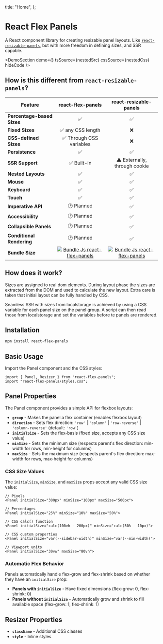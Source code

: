 
  title: "Home",
};

# React Flex Panels

A React component library for creating resizable panel layouts. Like [`react-resizable-panels`](https://github.com/bvaughn/react-resizable-panels), but with more freedom in defining sizes, and SSR capable.

<DemoSection
  demo={<NestedDemo />}
  tsSource={nestedSrc}
  cssSource={nestedCss}
  hideCode
/>

## How is this different from `react-resizable-panels`?

| Feature                    |                                                        react-flex-panels                                                         |                                                           react-resizable-panels                                                           |
| -------------------------- | :------------------------------------------------------------------------------------------------------------------------------: | :----------------------------------------------------------------------------------------------------------------------------------------: |
| **Percentage-based Sizes** |                                                                ✅                                                                |                                                                     ✅                                                                     |
| **Fixed Sizes**            |                                                        ✅ any CSS length                                                         |                                                                     ❌                                                                     |
| **CSS-defined Sizes**      |                                                     ✅ Through CSS variables                                                     |                                                                     ❌                                                                     |
| **Persistence**            |                                                                ✅                                                                |                                                                     ✅                                                                     |
| **SSR Support**            |                                                           ✅ Built-in                                                            |                                                       ⚠️ Externally, through cookie                                                        |
| **Nested Layouts**         |                                                                ✅                                                                |                                                                     ✅                                                                     |
| **Mouse**                  |                                                                ✅                                                                |                                                                     ✅                                                                     |
| **Keyboard**               |                                                                ✅                                                                |                                                                     ✅                                                                     |
| **Touch**                  |                                                                ✅                                                                |                                                                     ✅                                                                     |
| **Imperative API**         |                                                            🕒 Planned                                                            |                                                                     ✅                                                                     |
| **Accessibility**          |                                                            🕒 Planned                                                            |                                                                     ✅                                                                     |
| **Collapsible Panels**     |                                                            🕒 Planned                                                            |                                                                     ✅                                                                     |
| **Conditional Rendering**  |                                                            🕒 Planned                                                            |                                                                     ✅                                                                     |
| **Bundle Size**            | [![Bundle Js react-flex-panels](https://deno.bundlejs.com/badge?q=react-flex-panels)](https://bundlejs.com/?q=react-flex-panels) | [![Bundle Js react-flex-panels](https://deno.bundlejs.com/badge?q=react-resizable-panels)](https://bundlejs.com/?q=react-resizable-panels) |

## How does it work?

Sizes are assigned to real dom elements. During layout phase the sizes are extracted from the DOM and used to calculate the new layout. Extra care is taken that initial layout can be fully handled by CSS.

Seamless SSR with sizes from localstorage is achieved by using a CSS variable for each panel size on the panel group. A script can then read those from localstorage and set the variables before te panels are rendered.

## Installation

```bash
npm install react-flex-panels
```

## Basic Usage

Import the Panel component and the CSS styles:

```tsx
import { Panel, Resizer } from "react-flex-panels";
import "react-flex-panels/styles.css";
```

## Panel Properties

The Panel component provides a simple API for flexbox layouts:

- **`group`** - Makes the panel a flex container (enables flexbox layout)
- **`direction`** - Sets flex direction: `'row'` | `'column'` | `'row-reverse'` | `'column-reverse'` (default: `'row'`)
- **`initialSize`** - Sets the flex-basis (fixed size, accepts any CSS size value)
- **`minSize`** - Sets the minimum size (respects parent's flex direction: min-width for rows, min-height for columns)
- **`maxSize`** - Sets the maximum size (respects parent's flex direction: max-width for rows, max-height for columns)

### CSS Size Values

The `initialSize`, `minSize`, and `maxSize` props accept any valid CSS size value:

```tsx
// Pixels
<Panel initialSize="300px" minSize="100px" maxSize="500px">

// Percentages
<Panel initialSize="25%" minSize="10%" maxSize="50%">

// CSS calc() function
<Panel initialSize="calc(100vh - 200px)" minSize="calc(50% - 10px)">

// CSS custom properties
<Panel initialSize="var(--sidebar-width)" minSize="var(--min-width)">

// Viewport units
<Panel initialSize="30vw" maxSize="80vh">
```

### Automatic Flex Behavior

Panels automatically handle flex-grow and flex-shrink based on whether they have an `initialSize` prop:

- **Panels with `initialSize`** - Have fixed dimensions (flex-grow: 0, flex-shrink: 0)
- **Panels without `initialSize`** - Automatically grow and shrink to fill available space (flex-grow: 1, flex-shrink: 1)

## Resizer Properties

- **`className`** - Additional CSS classes
- **`style`** - Inline styles
